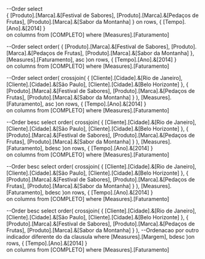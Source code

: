 --Order
select	
{
[Produto].[Marca].&[Festival de Sabores],
[Produto].[Marca].&[Pedaços de Frutas],
[Produto].[Marca].&[Sabor da Montanha]
}
		on rows,
{
[Tempo].[Ano].&[2014]
}		
		on columns
from	[COMPLETO]
where	[Measures].[Faturamento]




--Order
select	order(
{
[Produto].[Marca].&[Festival de Sabores],
[Produto].[Marca].&[Pedaços de Frutas],
[Produto].[Marca].&[Sabor da Montanha]
},
				[Measures].[Faturamento], asc
				)on rows,
{
[Tempo].[Ano].&[2014]
}		
		on columns
from	[COMPLETO]
where	[Measures].[Faturamento]





--Order
select	order(
			crossjoin(
{
[Cliente].[Cidade].&[Rio de Janeiro],
[Cliente].[Cidade].&[São Paulo],
[Cliente].[Cidade].&[Belo Horizonte]
},
{
[Produto].[Marca].&[Festival de Sabores],
[Produto].[Marca].&[Pedaços de Frutas],
[Produto].[Marca].&[Sabor da Montanha]
}
					),
				[Measures].[Faturamento], asc
				)on rows,
{
[Tempo].[Ano].&[2014]
}		
		on columns
from	[COMPLETO]
where	[Measures].[Faturamento]


--Order besc
select	order(
			crossjoin(
{
[Cliente].[Cidade].&[Rio de Janeiro],
[Cliente].[Cidade].&[São Paulo],
[Cliente].[Cidade].&[Belo Horizonte]
},
{
[Produto].[Marca].&[Festival de Sabores],
[Produto].[Marca].&[Pedaços de Frutas],
[Produto].[Marca].&[Sabor da Montanha]
}
					),
				[Measures].[Faturamento], bdesc
				)on rows,
{
[Tempo].[Ano].&[2014]
}		
		on columns
from	[COMPLETO]
where	[Measures].[Faturamento]



--Order besc
select	order(
			crossjoin(
{
[Cliente].[Cidade].&[Rio de Janeiro],
[Cliente].[Cidade].&[São Paulo],
[Cliente].[Cidade].&[Belo Horizonte]
},
{
[Produto].[Marca].&[Festival de Sabores],
[Produto].[Marca].&[Pedaços de Frutas],
[Produto].[Marca].&[Sabor da Montanha]
}
					),
				[Measures].[Faturamento], bdesc
				)on rows,
{
[Tempo].[Ano].&[2014]
}		
		on columns
from	[COMPLETO]
where	[Measures].[Faturamento]

--Order besc
select	order(
			crossjoin(
{
[Cliente].[Cidade].&[Rio de Janeiro],
[Cliente].[Cidade].&[São Paulo],
[Cliente].[Cidade].&[Belo Horizonte]
},
{
[Produto].[Marca].&[Festival de Sabores],
[Produto].[Marca].&[Pedaços de Frutas],
[Produto].[Marca].&[Sabor da Montanha]
}
					),
				--Ordenacao por outro indicador diferente do da clausula where
				[Measures].[Margem], bdesc
				)on rows,
{
[Tempo].[Ano].&[2014]
}		
		on columns
from	[COMPLETO]
where	[Measures].[Faturamento]
